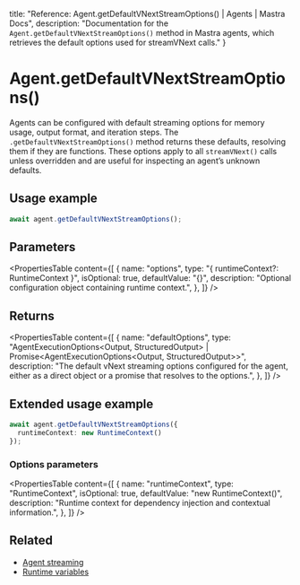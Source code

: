   title: "Reference: Agent.getDefaultVNextStreamOptions() | Agents | Mastra Docs",
  description: "Documentation for the `Agent.getDefaultVNextStreamOptions()` method in Mastra agents, which retrieves the default options used for streamVNext calls."
}

# Agent.getDefaultVNextStreamOptions()

Agents can be configured with default streaming options for memory usage, output format, and iteration steps. The `.getDefaultVNextStreamOptions()` method returns these defaults, resolving them if they are functions. These options apply to all `streamVNext()` calls unless overridden and are useful for inspecting an agent’s unknown defaults.

## Usage example

```typescript copy
await agent.getDefaultVNextStreamOptions();
```

## Parameters

<PropertiesTable
  content={[
    {
      name: "options",
      type: "{ runtimeContext?: RuntimeContext }",
      isOptional: true,
      defaultValue: "{}",
      description: "Optional configuration object containing runtime context.",
    },
  ]}
/>

## Returns

<PropertiesTable
  content={[
    {
      name: "defaultOptions",
      type: "AgentExecutionOptions<Output, StructuredOutput> | Promise<AgentExecutionOptions<Output, StructuredOutput>>",
      description: "The default vNext streaming options configured for the agent, either as a direct object or a promise that resolves to the options.",
    },
  ]}
/>

## Extended usage example

```typescript copy
await agent.getDefaultVNextStreamOptions({
  runtimeContext: new RuntimeContext()
});
```

### Options parameters

<PropertiesTable
  content={[
    {
      name: "runtimeContext",
      type: "RuntimeContext",
      isOptional: true,
      defaultValue: "new RuntimeContext()",
      description: "Runtime context for dependency injection and contextual information.",
    },
  ]}
/>

## Related

- [Agent streaming](../../docs/agents/streaming.mdx)
- [Runtime variables](../../docs/agents/runtime-variables.mdx)